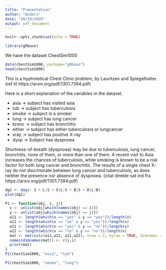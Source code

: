 ```yaml
---
title: "Præsentation"
author: "Anders"
date: "28/10/2020"
output: pdf_document
---
```


```r
knitr::opts_chunk$set(echo = TRUE)
```

```r
library(gRbase)
```

We have the dataset ChestSim1000
```r
data(chestSim1000, package="gRbase")
head(chestSim1000)
```

This is a hyphotetical Chest Clinic problem, by Lauritzen and Spiegelhalter. (ref til https://arxiv.org/pdf/1301.7394.pdf)

Here is a short explanation of the variables in the dataset.

* asia $\rightarrow$ subject has visited asia
* tub $\rightarrow$ subject has tuberculosis
* smoke $\rightarrow$ subject is a smoker
* lung $\rightarrow$ subject has lung cancer
* bronc $\rightarrow$ subject has bronchitis
* either $\rightarrow$ subject has either tuberculosis or lungcancer
* xray $\rightarrow$ subject has positive X-ray
* dysp $\rightarrow$ Subject has dyspnoea

Shortness-of-breath (dyspnoea) may be due to tuberculosis, lung cancer, bronchitis, none of them, or more than one of them. A recent visit to Asia increases the chances of tuberculosis, while smoking is known to be a risk factor for both lung cancer and bronchitis. The results of a single chest X-ray do not discriminate between lung cancer and tuberculosis, as does neither the presence nor absence of dyspnoea. (citat direkte sat ind fra https://arxiv.org/pdf/1301.7394.pdf)

```r
dg1 <- dag(~ S + L|S + X|L:S + B|S + D|L:B)
plot(dg1)
```



```r
P1 <- function(obj, i, j){
  x <- unlist(obj[which(names(obj) == i)])
  y <- unlist(obj[which(names(obj) == j)])
  a11 <- length(which(x == "yes" & y == "yes"))/length(x)
  a12 <- length(which(x == "no" & y == "yes"))/length(x)
  a21 <- length(which(x == "yes" & y == "no"))/length(x)
  a22 <- length(which(x == "no" & y == "no"))/length(x)
  mat <- matrix(c(a11,a12, a21,a22), nrow = 2, byrow = TRUE, dimnames = list(c("yes","no"),c("yes","no")))
  names(dimnames(mat)) <- c(j,i)
  print(mat)
}
P1(chestSim1000, "asia", "tub")

P1(chestSim1000, "smoke", "lung")
```


















